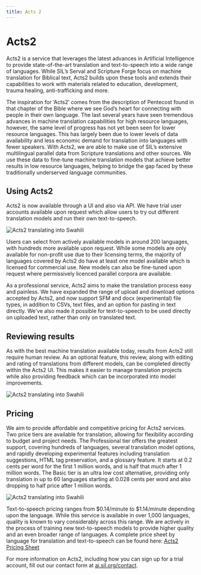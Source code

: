 ```yaml
---
title: Acts 2
---
```


# Acts2

Acts2 is a service that leverages the latest advances in Artificial Intelligence 
to provide state-of-the-art translation and text-to-speech into a wide range of languages. 
While SIL’s Serval and Scripture Forge focus on machine translation for Biblical text, 
Acts2 builds upon these tools and extends their capabilities to work with materials related 
to education, development, trauma healing, anti-trafficking and more. 

The inspiration for ‘Acts2’ comes from the description of Pentecost found in that chapter of the Bible 
where we see God’s heart for connecting with people in their own language. 
The last several years have seen tremendous advances in machine translation capabilities 
for high resource languages, however, the same level of progress has not yet been seen 
for lower resource languages. This has largely been due to lower levels of data availability 
and less economic demand for translation into languages with fewer speakers. 
With Acts2, we are able to make use of SIL’s extensive multilingual parallel data 
from Scripture translations and other sources. We use these data to fine-tune machine translation models 
that achieve better results in low resource languages, helping to bridge the gap faced 
by these traditionally underserved language communities.

## Using Acts2

Acts2 is now available through a UI and also via API. 
We have trial user accounts available upon request which allow users to try out 
different translation models and run their own text-to-speech. 

<div style={{ display: 'flex', justifyContent: 'center', alignItems: 'center' }}>
  <img src="/img/acts2-swh-ethics.png" alt="Acts2 translating into Swahili" style={{ width: '80%', marginBottom: '10px' }} />
</div>

Users can select from actively available models in around 200 languages, 
with hundreds more available upon request. While some models are only available for non-profit use 
due to their licensing terms, the majority of languages covered by Acts2 do have at least one model 
available which is licensed for commercial use. New models can also be fine-tuned upon request 
where permissively licenced parallel corpora are available. 

As a professional service, Acts2 aims to make the translation process easy and painless. 
We have expanded the range of upload and download options accepted by Acts2, 
and now support SFM and docx (experimental) file types, in addition to CSVs, text files, 
and an option for pasting in text directly. We've also made it possible for text-to-speech 
to be used directly on uploaded text, rather than only on translated text. 

## Reviewing results

As with the best machine translation available today, results from Acts2 still require human review. 
As an optional feature, this review, along with editing and rating of translations from different models, 
can be completed directly within the Acts2 UI. This makes it easier to manage translation projects 
while also providing feedback which can be incorporated into model improvements. 

<div style={{ display: 'flex', justifyContent: 'center', alignItems: 'center' }}>
  <img src="/img/acts2-review.png" alt="Acts2 translating into Swahili" style={{ width: '80%', marginBottom: '10px' }} />
</div>

## Pricing

We aim to provide affordable and competitive pricing for Acts2 services. 
Two price tiers are available for translation, allowing for flexibility according to budget and project needs. 
The Professional tier offers the greatest support, covering hundreds of languages, 
several translation model options, and rapidly developing experimental features 
including translation suggestions, HTML tag preservation, and a glossary feature. 
It starts at 0.2 cents per word for the first 1 million words, and is half that much after 1 million words. 
The Basic tier is an ultra low cost alternative, providing only translation in up to 60 languages 
starting at 0.028 cents per word and also dropping to half price after 1 million words. 

<div style={{ display: 'flex', justifyContent: 'center', alignItems: 'center' }}>
  <img src="/img/acts2-pricing.png" alt="Acts2 translating into Swahili" style={{ width: '80%', marginBottom: '10px' }} />
</div>

Text-to-speech pricing ranges from $0.14/minute to $1.14/minute depending upon the language. 
While this service is available in over 1,000 languages, quality is known to vary considerably 
across this range. We are actively in the process of training new text-to-speech models 
to provide higher quality and an even broader range of languages. 
A complete price sheet by language for translation and text-to-speech can be found here: <u><a href="https://docs.google.com/spreadsheets/d/1-F8s5Mvgke-EtUhGwXkJVpKQizz9hpYOg9P2YX8JmSY/edit?usp=sharing" target="_blank">Acts2 Pricing Sheet</a></u>

For more information on Acts2, including how you can sign up for a trial account, fill out our contact form at <u><a href="https://www.ai.sil.org/contact" target="_blank">ai.sil.org/contact</a></u>.
